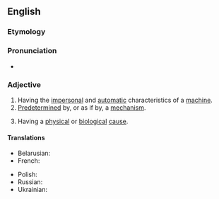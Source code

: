 ==English==

===Etymology===
{{suffix|en|mechanism|tic}}

===Pronunciation===
* {{IPA|en|/ˌmɛkəˈnɪstɪk/}}

===Adjective===
{{en-adj}}

# Having the [[impersonal]] and [[automatic]] characteristics of a [[machine]].
# [[predetermined|Predetermined]] by, or as if by, a [[mechanism]].
# {{lb|en|philosophy}} Having a [[physical]] or [[biological]] [[cause]].

====Translations====
{{trans-top|by, or as if by, a mechanism}}
* Belarusian: {{t|be|механісты́чны}}
* French: {{t+|fr|mécaniste}}
{{trans-mid}}
* Polish: {{t|pl|mechanistyczny}}
* Russian: {{t+|ru|механисти́ческий}}
* Ukrainian: {{t|uk|механісти́чний}}
{{trans-bottom}}